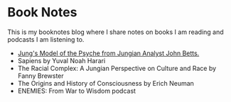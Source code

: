 # Book Notes

This is my booknotes blog where I share notes on books I am reading and podcasts I am listening to.

- [Jung's Model of the Psyche from Jungian Analyst John Betts.](/johnbetts)
- Sapiens by Yuval Noah Harari  
- The Racial Complex: A Jungian Perspective on Culture and Race by Fanny Brewster
- The Origins and History of Consciousness by Erich Neuman
- ENEMIES: From War to Wisdom podcast
